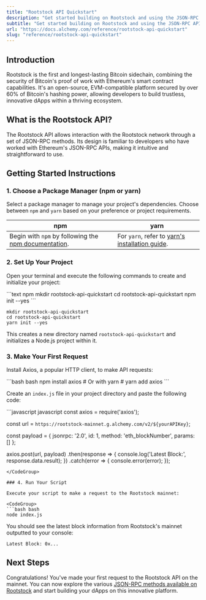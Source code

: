 ```yaml
---
title: "Rootstock API Quickstart"
description: "Get started building on Rootstock and using the JSON-RPC API"
subtitle: "Get started building on Rootstock and using the JSON-RPC API"
url: "https://docs.alchemy.com/reference/rootstock-api-quickstart"
slug: "reference/rootstock-api-quickstart"
---
```


## Introduction

Rootstock is the first and longest-lasting Bitcoin sidechain, combining the security of Bitcoin's proof of work with Ethereum's smart contract capabilities. It's an open-source, EVM-compatible platform secured by over 60% of Bitcoin's hashing power, allowing developers to build trustless, innovative dApps within a thriving ecosystem.

## What is the Rootstock API?

The Rootstock API allows interaction with the Rootstock network through a set of JSON-RPC methods. Its design is familiar to developers who have worked with Ethereum's JSON-RPC APIs, making it intuitive and straightforward to use.

## Getting Started Instructions

### 1. Choose a Package Manager (npm or yarn)

Select a package manager to manage your project's dependencies. Choose between `npm` and `yarn` based on your preference or project requirements.

| npm                                                                                                                       | yarn                                                                                                |
| ------------------------------------------------------------------------------------------------------------------------- | --------------------------------------------------------------------------------------------------- |
| Begin with `npm` by following the [npm documentation](https://docs.npmjs.com/downloading-and-installing-node-js-and-npm). | For `yarn`, refer to [yarn's installation guide](https://classic.yarnpkg.com/lang/en/docs/install). |

### 2. Set Up Your Project

Open your terminal and execute the following commands to create and initialize your project:

<CodeGroup>
  ```text npm
  mkdir rootstock-api-quickstart
  cd rootstock-api-quickstart
  npm init --yes
  ```

  ```text yarn
  mkdir rootstock-api-quickstart
  cd rootstock-api-quickstart
  yarn init --yes
  ```
</CodeGroup>

This creates a new directory named `rootstock-api-quickstart` and initializes a Node.js project within it.

### 3. Make Your First Request

Install Axios, a popular HTTP client, to make API requests:

<CodeGroup>
  ```bash bash
  npm install axios
  # Or with yarn
  # yarn add axios
  ```
</CodeGroup>

Create an `index.js` file in your project directory and paste the following code:

<CodeGroup>
  ```javascript javascript
  const axios = require('axios');

  const url = `https://rootstock-mainnet.g.alchemy.com/v2/${yourAPIKey}`;

  const payload = {
    jsonrpc: '2.0',
    id: 1,
    method: 'eth_blockNumber',
    params: []
  };

  axios.post(url, payload)
    .then(response => {
      console.log('Latest Block:', response.data.result);
    })
    .catch(error => {
      console.error(error);
    });
  ```
</CodeGroup>

### 4. Run Your Script

Execute your script to make a request to the Rootstock mainnet:

<CodeGroup>
  ```bash bash
  node index.js
  ```
</CodeGroup>

You should see the latest block information from Rootstock's mainnet outputted to your console:

```shell
Latest Block: 0x...
```

## Next Steps

Congratulations! You've made your first request to the Rootstock API on the mainnet. You can now explore the various [JSON-RPC methods available on Rootstock](/reference/rootstock-api-endpoints) and start building your dApps on this innovative platform.
